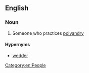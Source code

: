 ==English==

===Noun===
{{en-noun}}

# Someone who practices [[polyandry]]

====Hypernyms====
* [[wedder]]

[[Category:en:People]]